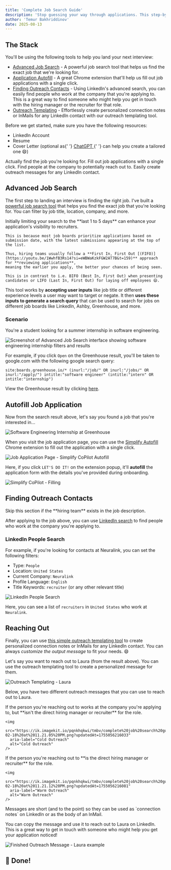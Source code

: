 ```yaml
---
title: 'Complete Job Search Guide'
description: 'Stop guessing your way through applications. This step-by-step system turns your job search into a focused, high-impact campaign.'
author: 'Temur Bakhriddinov'
date: 2025-08-13
---
```


## The Stack

You'll be using the following tools to help you land your next interview:

- [Advanced Job Search](https://go.tmbv.me/ajs) - A powerful job search tool that helps us find the exact job that we're looking for.
- [Application Autofill](https://chromewebstore.google.com/detail/simplify-copilot-autofill/pbanhockgagggenencehbnadejlgchfc) - A great Chrome extension that'll help us fill out job applications with a single click.
- [Finding Outreach Contacts](https://www.linkedin.com/search/results/people/?currentCompany=%5B%2250076%22%5D&geoUrn=%5B%22103644278%22%5D&origin=GLOBAL_SEARCH_HEADER&profileLanguage=%5B%22en%22%5D&sid=2%2CH&titleFreeText=talent) - Using LinkedIn's advanced search, you can easily find people who work at the company that you're applying to. This is a great way to find someone who might help you get in touch with the hiring manager or the recruiter for that role.
- [Outreach Templating](https://go.tmbv.me/app-outreach) - Effortlessly create personalized connection notes or InMails for any LinkedIn contact with our outreach templating tool.

<Info>
	<p>Before we get started, make sure you have the following resources:</p>
	<ul>
		<li>LinkedIn Account</li>
		<li>Resume</li>
		<li>
			Cover Letter (optional as{' '}
			<a
				target='_blank'
				rel='noopener noreferrer'
				href='https://chat.openai.com/'
			>
				ChatGPT
			</a>{' '}
			can help you create a tailored one 😄)
		</li>
	</ul>
</Info>

<CardGroup cols={2}>
	<Card
		title='Advanced Job Search'
		icon='circle-1'
		href='#advanced-job-search'
	>
		Actually find the job you're looking for.
	</Card>
	<Card
		title='Autofill Apps'
		icon='circle-2'
		href='#autofill-job-application'
	>
		Fill out job applications with a single click.
	</Card>
	<Card
		title='Finding Contacts'
		icon='circle-3'
		href='#finding-outreach-contacts'
	>
		Find people at the company to potentially reach out to.
	</Card>
	<Card title='Reaching Out' icon='circle-4' href='#reaching-out'>
		Easily create outreach messages for any LinkedIn contact.
	</Card>
</CardGroup>

## Advanced Job Search

The first step to landing an interview is finding the right job.
I've built a [powerful job search tool](https://go.tmbv.me/ajs) that helps you find the exact job that you're looking for.
You can filter by job title, location, company, and more.

<Tip>
	Initially limiting your search to the **last 1 to 5 days** can enhance your application's visibility to recruiters.

    This is because most job boards prioritize applications based on submission date, with the latest submissions appearing at the top of the list.

    Thus, hiring teams usually follow a **First In, First Out [(FIFO)](https://youtu.be/1WwhfB3Rs14?si=eWBWaKzkFGW2AT7B&t=159)** approach for **reviewing applications**,
    meaning the earlier you apply, the better your chances of being seen.

    This is in contrast to i.e. BIFO (Best In, First Out) when presenting candidates or LIFO (Last In, First Out) for laying off employees 😄.

</Tip>

This tool works by **accepting user inputs** like job title or different experience levels a user may want to target or negate.
It then **uses these inputs to generate a search query** that can be used to search for jobs on different job boards like LinkedIn, Ashby, Greenhouse, and more.

### Scenario

You're a student looking for a summer internship in software engineering.

<img
	src='https://ik.imagekit.io/pqnkhqkwi/tmbv/complete%20job%20search%20guide/www.attainble.com_advanced-job-search.png?updatedAt=1755056216053'
	aria-label='Advanced Job Search interface showing software engineering internship filters and results'
	alt='Screenshot of Advanced Job Search interface showing software engineering internship filters and results'
/>

For example, if you click `Open` on the Greenhouse result, you'll be taken to google.com with the following google search query:

```
site:boards.greenhouse.io/* (inurl:"/job/" OR inurl:"/jobs/" OR inurl:"/apply/") intitle:"software engineer" (intitle:"intern" OR intitle:"internship")
```

View the Greenhouse result by clicking [here](<https://www.google.com/search?q=site%3Aboards.greenhouse.io%2F*%20inurl%3A%22%2Fjobs%2F%22%20%22Apply%20for%20this%20Job%22%20intitle%3A%22software%20engineer%22%20(intitle%3A%22intern%22%20OR%20intitle%3A%22internship%22)%20-%222%20years%22%20-%222%2B%20years%22%20-%223%20years%22%20-%223%2B%20years%22%20-%224%20years%22%20-%224%2B%20years%22%20-%225%20years%22%20-%225%2B%20years%22>).

## Autofill Job Application

Now from the search result above, let's say you found a job that you're interested in...

<img
	src='https://ik.imagekit.io/pqnkhqkwi/tmbv/complete%20job%20search%20guide/Screenshot%202024-02-18%20at%209.44.54%20PM.png?updatedAt=1755056216129'
	aria-label='Software Engineering Internship at Greenhouse'
	alt='Software Engineering Internship at Greenhouse'
/>

When you visit the job application page, you can use the [Simplify Autofill](https://chromewebstore.google.com/detail/simplify-copilot-autofill/pbanhockgagggenencehbnadejlgchfc) Chrome extension to fill out the application with a single click.

<img
	src='https://ik.imagekit.io/pqnkhqkwi/tmbv/complete%20job%20search%20guide/Screenshot%202024-02-18%20at%2010.33.35%20PM.png?updatedAt=1755056216097'
	aria-label='Job Application Page - Simplify CoPilot Autofill'
	alt='Job Application Page - Simplify CoPilot Autofill'
/>

Here, if you click `LET'S DO IT!` on the extension popup, it'll **autofill** the application form with the details you've provided during onboarding.

<img
	src='https://ik.imagekit.io/pqnkhqkwi/tmbv/complete%20job%20search%20guide/Screenshot%202024-02-18%20at%2010.38.22%20PM.png?updatedAt=1755056215969'
	aria-label='Job Application Page - Simplify CoPilot Autofill'
	alt='Simplify CoPilot - Filling'
/>

## Finding Outreach Contacts

<Warning>
	Skip this section if the **hiring team** exists in the job description.
</Warning>

After applying to the job above, you can use [LinkedIn search](https://www.linkedin.com/search/results/people/) to find people who work at the company you're applying to.

### LinkedIn People Search

For example, if you're looking for contacts at Neuralink, you can set the following filters:

- Type: `People`
- Location: `United States`
- Current Company: `Neuralink`
- Profile Language: `English`
- Title Keywords: `recruiter` (or any other relevant title)

<img
	src='https://ik.imagekit.io/pqnkhqkwi/tmbv/complete%20job%20search%20guide/Screenshot%202024-02-18%20at%2011.02.23%20PM.png?updatedAt=1755056216143'
	aria-label='LinkedIn People Search'
	alt='LinkedIn People Search'
/>

Here, you can see a list of `recruiters` in `United States` who work at `Neuralink`.

## Reaching Out

Finally, you can use [this simple outreach templating tool](https://go.tmbv.me/app-outreach) to create personalized connection notes or InMails for any LinkedIn contact.
You can always _customize the output message_ to fit your needs. 😄

Let's say you want to reach out to Laura (from the result above). You can use the outreach templating tool to create a personalized message for them.

<img
	src='https://ik.imagekit.io/pqnkhqkwi/tmbv/complete%20job%20search%20guide/Screenshot%202024-02-18%20at%2011.20.59%20PM.png?updatedAt=1755056216172'
	aria-label='Outreach Templating - Laura example'
	alt='Outreach Templating - Laura'
/>

Below, you have two different outreach messages that you can use to reach out to Laura.

<Tabs>
  <Tab title="Cold Outreach">
    If the person you're reaching out to works at the company you're applying to, but **isn't the direct hiring manager or recruiter** for the role.

    <img
      src="https://ik.imagekit.io/pqnkhqkwi/tmbv/complete%20job%20search%20guide/Screenshot%202024-02-18%20at%2011.21.05%20PM.png?updatedAt=1755056216033"
      aria-label="Cold Outreach"
      alt="Cold Outreach"
    />

  </Tab>
  <Tab title="Warm Outreach">
    If the person you're reaching out to **is the direct hiring manager or recruiter** for the role.

    <img
      src="https://ik.imagekit.io/pqnkhqkwi/tmbv/complete%20job%20search%20guide/Screenshot%202024-02-18%20at%2011.21.12%20PM.png?updatedAt=1755056216081"
      aria-label="Warm Outreach"
      alt="Warm Outreach"
    />

  </Tab>
</Tabs>

<Note>
	Messages are short (and to the point) so they can be used as `connection
	notes` on LinkedIn or as the body of an InMail.
</Note>

You can copy the message and use it to reach out to Laura on LinkedIn. This is a great way to get in touch with someone who might help you get your application noticed!

<img
	src='https://ik.imagekit.io/pqnkhqkwi/tmbv/complete%20job%20search%20guide/Screenshot%202024-02-18%20at%2011.33.38%20PM.png?updatedAt=1755056216076'
	aria-label='Finished Outreach Message - Laura example'
	alt='Finished Outreach Message - Laura example'
/>

## 🎉 Done!
